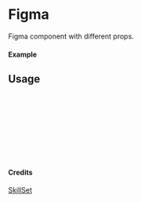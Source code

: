 
<Meta of={Figma} title="SkillSet/Figma" />

# Figma

Figma component with different props.

#### Example

<Canvas of={Figma.Primary} />

## Usage

```ts
import { Figma } from "yadl-ui";

const Example = () => {
  return (
      <Figma />
  );
};

export default Example;
```

#### Credits
[SkillSet](https://skillicons.dev)
